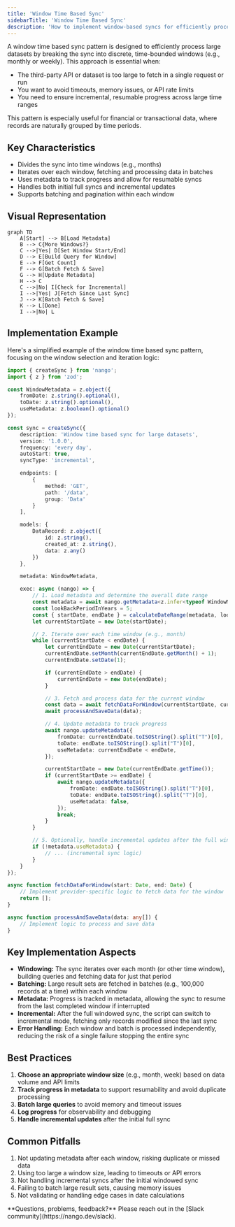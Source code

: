 ```yaml
---
title: 'Window Time Based Sync'
sidebarTitle: 'Window Time Based Sync'
description: 'How to implement window-based syncs for efficiently processing large datasets over time periods'
---
```


A window time based sync pattern is designed to efficiently process large datasets by breaking the sync into discrete, time-bounded windows (e.g., monthly or weekly). This approach is essential when:

- The third-party API or dataset is too large to fetch in a single request or run
- You want to avoid timeouts, memory issues, or API rate limits
- You need to ensure incremental, resumable progress across large time ranges

This pattern is especially useful for financial or transactional data, where records are naturally grouped by time periods.

## Key Characteristics

- Divides the sync into time windows (e.g., months)
- Iterates over each window, fetching and processing data in batches
- Uses metadata to track progress and allow for resumable syncs
- Handles both initial full syncs and incremental updates
- Supports batching and pagination within each window

## Visual Representation

```mermaid
graph TD
    A[Start] --> B[Load Metadata]
    B --> C{More Windows?}
    C -->|Yes| D[Set Window Start/End]
    D --> E[Build Query for Window]
    E --> F[Get Count]
    F --> G[Batch Fetch & Save]
    G --> H[Update Metadata]
    H --> C
    C -->|No| I[Check for Incremental]
    I -->|Yes| J[Fetch Since Last Sync]
    J --> K[Batch Fetch & Save]
    K --> L[Done]
    I -->|No| L
```

## Implementation Example

Here's a simplified example of the window time based sync pattern, focusing on the window selection and iteration logic:

```typescript
import { createSync } from 'nango';
import { z } from 'zod';

const WindowMetadata = z.object({
    fromDate: z.string().optional(),
    toDate: z.string().optional(),
    useMetadata: z.boolean().optional()
});

const sync = createSync({
    description: 'Window time based sync for large datasets',
    version: '1.0.0',
    frequency: 'every day',
    autoStart: true,
    syncType: 'incremental',

    endpoints: [
        {
            method: 'GET',
            path: '/data',
            group: 'Data'
        }
    ],

    models: {
        DataRecord: z.object({
            id: z.string(),
            created_at: z.string(),
            data: z.any()
        })
    },

    metadata: WindowMetadata,

    exec: async (nango) => {
        // 1. Load metadata and determine the overall date range
        const metadata = await nango.getMetadata<z.infer<typeof WindowMetadata>>();
        const lookBackPeriodInYears = 5;
        const { startDate, endDate } = calculateDateRange(metadata, lookBackPeriodInYears);
        let currentStartDate = new Date(startDate);

        // 2. Iterate over each time window (e.g., month)
        while (currentStartDate < endDate) {
            let currentEndDate = new Date(currentStartDate);
            currentEndDate.setMonth(currentEndDate.getMonth() + 1);
            currentEndDate.setDate(1);

            if (currentEndDate > endDate) {
                currentEndDate = new Date(endDate);
            }

            // 3. Fetch and process data for the current window
            const data = await fetchDataForWindow(currentStartDate, currentEndDate);
            await processAndSaveData(data);

            // 4. Update metadata to track progress
            await nango.updateMetadata({
                fromDate: currentEndDate.toISOString().split("T")[0],
                toDate: endDate.toISOString().split("T")[0],
                useMetadata: currentEndDate < endDate,
            });

            currentStartDate = new Date(currentEndDate.getTime());
            if (currentStartDate >= endDate) {
                await nango.updateMetadata({
                    fromDate: endDate.toISOString().split("T")[0],
                    toDate: endDate.toISOString().split("T")[0],
                    useMetadata: false,
                });
                break;
            }
        }

        // 5. Optionally, handle incremental updates after the full windowed sync
        if (!metadata.useMetadata) {
            // ... (incremental sync logic)
        }
    }
});

async function fetchDataForWindow(start: Date, end: Date) {
    // Implement provider-specific logic to fetch data for the window
    return [];
}

async function processAndSaveData(data: any[]) {
    // Implement logic to process and save data
}
```

## Key Implementation Aspects

- **Windowing:** The sync iterates over each month (or other time window), building queries and fetching data for just that period
- **Batching:** Large result sets are fetched in batches (e.g., 100,000 records at a time) within each window
- **Metadata:** Progress is tracked in metadata, allowing the sync to resume from the last completed window if interrupted
- **Incremental:** After the full windowed sync, the script can switch to incremental mode, fetching only records modified since the last sync
- **Error Handling:** Each window and batch is processed independently, reducing the risk of a single failure stopping the entire sync

## Best Practices

1. **Choose an appropriate window size** (e.g., month, week) based on data volume and API limits
2. **Track progress in metadata** to support resumability and avoid duplicate processing
3. **Batch large queries** to avoid memory and timeout issues
4. **Log progress** for observability and debugging
5. **Handle incremental updates** after the initial full sync

## Common Pitfalls

1. Not updating metadata after each window, risking duplicate or missed data
2. Using too large a window size, leading to timeouts or API errors
3. Not handling incremental syncs after the initial windowed sync
4. Failing to batch large result sets, causing memory issues
5. Not validating or handling edge cases in date calculations

<Tip>
    **Questions, problems, feedback?** Please reach out in the [Slack community](https://nango.dev/slack).
</Tip>
